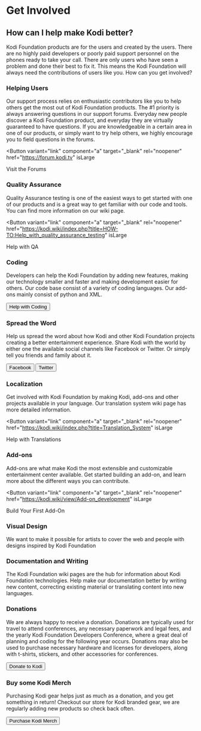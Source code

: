 
<MetadataHeader title="Get Involved" />

# Get Involved

## How can I help make Kodi better?

Kodi Foundation products are for the users and created by the users. There are no highly paid developers or poorly paid support personnel on the phones ready to take your call. There are only users who have seen a problem and done their best to fix it. This means the Kodi Foundation will always need the contributions of users like you. How can you get involved?

### Helping Users

Our support process relies on enthusiastic contributors like you to help others get the most out of Kodi Foundation products. The #1 priority is always answering questions in our support forums. Everyday new people discover a Kodi Foundation product, and everyday they are virtually guaranteed to have questions. If you are knowledgeable in a certain area in one of our products, or simply want to try help others, we highly encourage you to field questions in the forums.

<Button
  variant="link"
  component="a"
  target="_blank"
  rel="noopener"
  href="https://forum.kodi.tv"
  isLarge
>
  Visit the Forums <ArrowRightIcon />
</Button>

### Quality Assurance

Quality Assurance testing is one of the easiest ways to get started with one of our products and is a great way to get familiar with our code and tools. You can find more information on our wiki page.

<Button
  variant="link"
  component="a"
  target="_blank"
  rel="noopener"
  href="https://kodi.wiki/index.php?title=HOW-TO:Help_with_quality_assurance_testing"
  isLarge
>
  Help with QA <ArrowRightIcon />
</Button>

### Coding

Developers can help the Kodi Foundation by adding new features, making our technology smaller and faster and making development easier for others. Our code base consist of a variety of coding languages. Our add-ons mainly consist of python and XML.

<Button variant="link" component="a" href="/contribute/developers" isLarge>
  Help with Coding <ArrowRightIcon />
</Button>

### Spread the Word

Help us spread the word about how Kodi and other Kodi Foundation projects creating a better entertainment experience. Share Kodi with the world by either one the available social channels like Facebook or Twitter. Or simply tell you friends and family about it.

<List variant={ListVariant.inline}>
  <ListItem>
    <Button
      variant="primary"
      component="a"
      target="_blank"
      rel="noopener"
      href="https://www.facebook.com/KodiEntertainment"
      isLarge
    >
      Facebook
    </Button>
  </ListItem>
  <ListItem>
    <Button
      variant="primary"
      component="a"
      target="_blank"
      rel="noopener"
      href="https://twitter.com/koditv"
      isLarge
    >
      Twitter
    </Button>
  </ListItem>
</List>

### Localization

Get involved with Kodi Foundation by making Kodi, add-ons and other projects available in your language. Our translation system wiki page has more detailed information.

<Button
  variant="link"
  component="a"
  target="_blank"
  rel="noopener"
  href="https://kodi.wiki/index.php?title=Translation_System"
  isLarge
>
  Help with Translations <ArrowRightIcon />
</Button>

### Add-ons

Add-ons are what make Kodi the most extensible and customizable entertainment center available. Get started building an add-on, and learn more about the different ways you can contribute.

<Button
  variant="link"
  component="a"
  target="_blank"
  rel="noopener"
  href="https://kodi.wiki/view/Add-on_development"
  isLarge
>
  Build Your First Add-On <ArrowRightIcon />
</Button>

### Visual Design

We want to make it possible for artists to cover the web and people with designs inspired by Kodi Foundation

### Documentation and Writing

The Kodi Foundation wiki pages are the hub for information about Kodi Foundation technologies. Help make our documentation better by writing new content, correcting existing material or translating content into new languages.

### Donations

We are always happy to receive a donation. Donations are typically used for travel to attend conferences, any necessary paperwork and legal fees, and the yearly Kodi Foundation Developers Conference, where a great deal of planning and coding for the following year occurs. Donations may also be used to purchase necessary hardware and licenses for developers, along with t-shirts, stickers, and other accessories for conferences.

<Button variant="link" component="a" href="/donate" isLarge>
  Donate to Kodi <ArrowRightIcon />
</Button>

### Buy some Kodi Merch

Purchasing Kodi gear helps just as much as a donation, and you get something in return! Checkout our store for Kodi branded gear, we are regularly adding new products so check back often.

<Button variant="link" component="a" href="/store" isLarge>
  Purchase Kodi Merch <ArrowRightIcon />
</Button>
